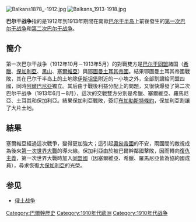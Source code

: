 {{unreferenced|time=2013-10-29}}

[[File:Balkans1878_-1912.jpg|thumb]]
[[File:Balkans_1913-1918.jpg|thumb]]
{{Campaignbox 第一次巴爾幹戰爭}}
{{Campaignbox 第二次巴爾幹戰爭}}
{{第一次世界大战的导火索}}

'''巴尔干战争'''指的是1912年到1913年期間在南歐[[巴尔干半岛|巴尔干半岛]]上前後發生的[[第一次巴尔干战争|第一次巴尔干战争]]和[[第二次巴尔干战争|第二次巴尔干战争]]。

==簡介==
第一次巴尔干战争（1912年10月－1913年5月）的對戰雙方是[[巴尔干同盟|巴尔干同盟]]諸国（[[希臘王國|希臘]]、[[保加利亞|保加利亞]]、[[黑山|黑山]]、[[塞爾維亞王國|塞爾維亞]]）與[[鄂圖曼土耳其帝國|鄂圖曼土耳其帝國]]。結果鄂圖曼土耳其帝國戰敗，其在巴尔干半岛上的土地除[[伊斯坦堡|伊斯坦堡]]附近的一小塊之外，全部割讓給同盟四國，同時[[阿爾巴尼亞|阿爾巴尼亞]]獨立。其后由于戰後利益分配上的問題，又很快爆發了第二次巴尔干战争（1913年6月－8月），這次的交戰雙方分別是希臘、塞爾維亞、羅馬尼亞、土耳其和保加利亞。結果保加利亞戰敗，簽訂[[布加勒斯特條約_(1913年)|布加勒斯特條約]]，保加利亞割讓了大片土地。

== 結果 ==
塞爾維亞經過這次戰爭，變得更加強大；這引起[[奧匈帝國|奧匈帝國]]的不安，兩國間的敵視成為後來[[第一次世界大戰|第一次世界大戰]]的導火線。保加利亞由於被巴爾幹鄰國擊敗，因而轉向[[復仇主義|復仇主義]]，第一次世界大戰時加入[[同盟國_(第一次世界大戰)|同盟國]]（因塞爾維亞、希臘、羅馬尼亞皆為協約國成員），尋求恢復[[大保加利亞|大保加利亞]]的光榮。

==参见==
* [[俄土战争|俄土战争]]

{{大國外交}}

{{Authority control}}
[[Category:巴爾幹歷史|Category:巴爾幹歷史]]
[[Category:1910年代欧洲|Category:1910年代欧洲]]
[[Category:1910年代战争|Category:1910年代战争]]